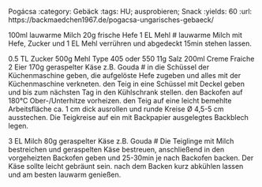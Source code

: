 Pogácsa
:category: Gebäck
:tags: HU; ausprobieren; Snack
:yields: 60
:url: https://backmaedchen1967.de/pogacsa-ungarisches-gebaeck/

100ml lauwarme Milch
20g frische Hefe
1 EL Mehl
# lauwarme Milch mit Hefe, Zucker und 1 EL Mehl verrühren und abgedeckt 15min stehen lassen.

0.5 TL Zucker
500g Mehl Type 405 oder 550
11g Salz
200ml Creme Fraiche
2 Eier
170g geraspelter Käse z.B. Gouda
# in die Schüssel der Küchenmaschine geben, die aufgelöste Hefe zugeben und alles mit der Küchenmaschine verkneten.
  den Teig in eine Schüssel mit Deckel geben und bis zum nächsten Tag in den Kühlschrank stellen.
  den Backofen auf 180°C Ober-/Unterhitze vorheizen.
  den Teig auf eine leicht bemehlte Arbeitsfläche ca. 1 cm dick ausrollen und runde Kreise Ø 4,5-5 cm ausstechen. Die Teigkreise auf ein mit Backpapier ausgelegtes Backblech legen.

3 EL Milch
80g geraspelter Käse z.B. Gouda
# Die Teiglinge mit Milch bestreichen und geraspelten Käse bestreuen, anschließend in den vorgeheizten Backofen geben und 25-30min je nach Backofen backen. Der Käse sollte leicht gebräunt sein.
  nach dem Backen kurz abkühlen lassen und am besten lauwarm genießen.
